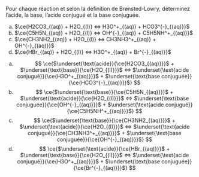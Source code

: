 ::: {.Exercise data-latex=""}

Pour chaque réaction et selon la définition de Brønsted-Lowry, déterminez l'acide, la base, l'acide conjugué et la base conjuguée. 

a. $\ce{H2CO3_{(aq)} + H2O_{(l)} <=> H3O^+_{(aq)} + HCO3^{-}_{(aq)}}$
\vspace{\stretch{1}}
b. $\ce{C5H5N_{(aq)} + H2O_{(l)} <=> OH^{-}_{(aq)} + C5H5NH^+_{(aq)}}$
\vspace{\stretch{1}}
c. $\ce{CH3NH2_{(aq)} + H2O_{(l)} <=> CH3NH3^+_{(aq)} + OH^{-}_{(aq)}}$
\vspace{\stretch{1}}
d. $\ce{HBr_{(aq)} + H2O_{(l)} <=> H3O^+_{(aq)} + Br^{-}_{(aq)}}$
\vspace{\stretch{1}}

:::

::: {.Answer data-latex=""}

a. $$ \ce{$\underset{\text{acide}}{\ce{H2CO3_{(aq)}}}$ + $\underset{\text{base}}{\ce{H2O_{(l)}}}$ <=> $\underset{\text{acide conjugué}}{\ce{H3O^+_{(aq)}}}$ + $\underset{\text{base conjuguée}}{\ce{HCO3^{-}_{(aq)}}}$} $$
b. $$ \ce{$\underset{\text{base}}{\ce{C5H5N_{(aq)}}}$ + $\underset{\text{acide}}{\ce{H2O_{(l)}}}$ <=> $\underset{\text{base conjuguée}}{\ce{OH^{-}_{(aq)}}}$ + $\underset{\text{acide conjugué}}{\ce{C5H5NH^+_{(aq)}}}$} $$
c. $$ \ce{$\underset{\text{base}}{\ce{CH3NH2_{(aq)}}}$ + $\underset{\text{acide}}{\ce{H2O_{(l)}}}$ <=> $\underset{\text{acide conjugué}}{\ce{CH3NH3^+_{(aq)}}}$ + $\underset{\text{base conjuguée}}{\ce{OH^{-}_{(aq)}}}$} $$
d. $$ \ce{$\underset{\text{acide}}{\ce{HBr_{(aq)}}}$ + $\underset{\text{base}}{\ce{H2O_{(l)}}}$ <=> $\underset{\text{acide conjugué}}{\ce{H3O^+_{(aq)}}}$ + $\underset{\text{base conjuguée}}{\ce{Br^{-}_{(aq)}}}$} $$

:::
